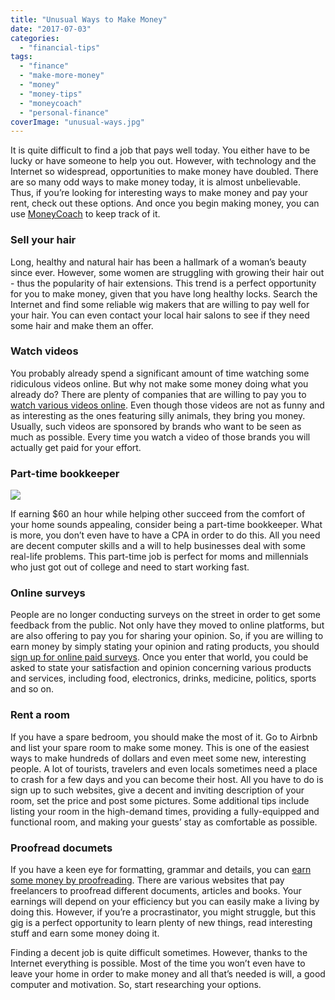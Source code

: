 ```yaml
---
title: "Unusual Ways to Make Money"
date: "2017-07-03"
categories: 
  - "financial-tips"
tags: 
  - "finance"
  - "make-more-money"
  - "money"
  - "money-tips"
  - "moneycoach"
  - "personal-finance"
coverImage: "unusual-ways.jpg"
---
```


It is quite difficult to find a job that pays well today. You either have to be lucky or have someone to help you out. However, with technology and the Internet so widespread, opportunities to make money have doubled. There are so many odd ways to make money today, it is almost unbelievable. Thus, if you’re looking for interesting ways to make money and pay your rent, check out these options. And once you begin making money, you can use [MoneyCoach](https://itunes.apple.com/us/app/moneycoach-personal-finance-bills-and-expenses/id989642198?mt=8) to keep track of it.

### Sell your hair

Long, healthy and natural hair has been a hallmark of a woman’s beauty since ever. However, some women are struggling with growing their hair out - thus the popularity of hair extensions. This trend is a perfect opportunity for you to make money, given that you have long healthy locks. Search the Internet and find some reliable wig makers that are willing to pay well for your hair. You can even contact your local hair salons to see if they need some hair and make them an offer.

### Watch videos

You probably already spend a significant amount of time watching some ridiculous videos online. But why not make some money doing what you already do? There are plenty of companies that are willing to pay you to [watch various videos online](http://moneypantry.com/make-money-watching-videos/). Even though those videos are not as funny and as interesting as the ones featuring silly animals, they bring you money. Usually, such videos are sponsored by brands who want to be seen as much as possible. Every time you watch a video of those brands you will actually get paid for your effort.

### Part-time bookkeeper

![](images/pexels-photo-210990.jpeg)

If earning $60 an hour while helping other succeed from the comfort of your home sounds appealing, consider being a part-time bookkeeper. What is more, you don’t even have to have a CPA in order to do this. All you need are decent computer skills and a will to help businesses deal with some real-life problems. This part-time job is perfect for moms and millennials who just got out of college and need to start working fast.

### Online surveys

People are no longer conducting surveys on the street in order to get some feedback from the public. Not only have they moved to online platforms, but are also offering to pay you for sharing your opinion. So, if you are willing to earn money by simply stating your opinion and rating products, you should [sign up for online paid surveys](https://www.opinionoutpost.com/). Once you enter that world, you could be asked to state your satisfaction and opinion concerning various products and services, including food, electronics, drinks, medicine, politics, sports and so on.

### Rent a room

If you have a spare bedroom, you should make the most of it. Go to Airbnb and list your spare room to make some money. This is one of the easiest ways to make hundreds of dollars and even meet some new, interesting people. A lot of tourists, travelers and even locals sometimes need a place to crash for a few days and you can become their host. All you have to do is sign up to such websites, give a decent and inviting description of your room, set the price and post some pictures. Some additional tips include listing your room in the high-demand times, providing a fully-equipped and functional room, and making your guests’ stay as comfortable as possible.

### Proofread documets

If you have a keen eye for formatting, grammar and details, you can [earn some money by proofreading](http://www.wikihow.com/Become-an-Online-Proofreader). There are various websites that pay freelancers to proofread different documents, articles and books. Your earnings will depend on your efficiency but you can easily make a living by doing this. However, if you’re a procrastinator, you might struggle, but this gig is a perfect opportunity to learn plenty of new things, read interesting stuff and earn some money doing it.

Finding a decent job is quite difficult sometimes. However, thanks to the Internet everything is possible. Most of the time you won’t even have to leave your home in order to make money and all that’s needed is will, a good computer and motivation. So, start researching your options.
